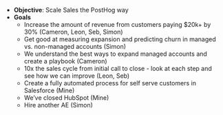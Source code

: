 - **Objective**: Scale Sales the PostHog way
- **Goals**
  - Increase the amount of revenue from customers paying $20k+ by 30% (Cameron, Leon, Seb, Simon)
  - Get good at measuring expansion and predicting churn in managed vs. non-managed accounts (Simon)
  - We understand the best ways to expand managed accounts and create a playbook (Cameron)
  - 10x the sales cycle from initial call to close - look at each step and see how we can improve (Leon, Seb)
  - Create a fully automated process for self serve customers in Salesforce (Mine)
  - We’ve closed HubSpot (Mine)
  - Hire another AE (Simon)